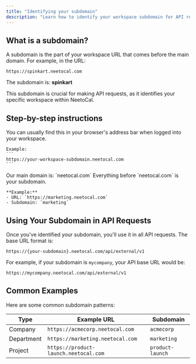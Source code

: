 ```yaml
---
title: "Identifying your subdomain"
description: "Learn how to identify your workspace subdomain for API requests."
---
```


## What is a subdomain?

A subdomain is the part of your workspace URL that comes before the main domain. For example, in the URL:

```
https://spinkart.neetocal.com
```

The subdomain is: **spinkart**

This subdomain is crucial for making API requests, as it identifies your specific workspace within NeetoCal.

## Step-by-step instructions
<Steps>
  <Step title="Locate your workspace URL">
    You can usually find this in your browser's address bar when logged into your workspace.

    Example:
    ```
    https://your-workspace-subdomain.neetocal.com
    ```
  </Step>

  <Step title="Identify the main domain">
    Our main domain is: `neetocal.com`
  </Step>

  <Step title="Extract the part before the main domain">
    Everything before `neetocal.com` is your subdomain.

    **Example:**
    - URL: `https://marketing.neetocal.com`
    - Subdomain: `marketing`
  </Step>
</Steps>

## Using Your Subdomain in API Requests

Once you've identified your subdomain, you'll use it in all API requests. The base URL format is:

```
https://{your-subdomain}.neetocal.com/api/external/v1
```

For example, if your subdomain is `mycompany`, your API base URL would be:

```
https://mycompany.neetocal.com/api/external/v1
```

## Common Examples

Here are some common subdomain patterns:

| Type       | Example URL                           | Subdomain        |
| ---------- | ------------------------------------- | ---------------- |
| Company    | `https://acmecorp.neetocal.com`       | `acmecorp`       |
| Department | `https://marketing.neetocal.com`      | `marketing`      |
| Project    | `https://product-launch.neetocal.com` | `product-launch` |
